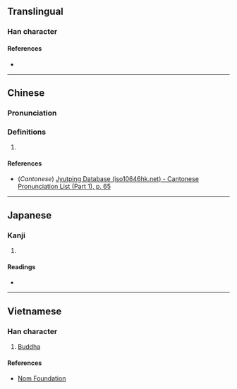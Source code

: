 {{character info/new}}
==Translingual==

===Han character===
{{Han char|rn=9|rad=人|as=07|sn=9|four=|canj=OJBD|ids=⿰亻孛}}

====References====
* {{Han ref|kx=0103.270|dkj=00654|dj=0219.060|hdz=10156.180|uh=4FBC|ud=20412}}

----

==Chinese==
{{zh-forms}}

===Pronunciation===
{{zh-pron
|m=bó
|c=but6
|mc=
|oc=
|ma=
|cat=
}}

===Definitions===
{{zh-hanzi}}

# {{rfdef|zh}}

====References====
* (''Cantonese'') [http://www.iso10646hk.net/jp/document/download.jsp Jyutping Database (iso10646hk.net) - Cantonese Pronunciation List (Part 1), p. 65]

----

==Japanese==

===Kanji===
{{ja-kanji|grade=|rs=人07}}

# {{rfdef|ja|sort=人07}}

====Readings====
* {{ja-readings|on=[[ほつ]] (hotsu), [[ぼち]] (bochi)|kun=[[つよい]] (tsuyoi), [[うらむ]] (uramu)}}

----

==Vietnamese==

===Han character===
{{vi-hantu|[[Bụt]], [[bột]]|rs=人07}}

# [[Enlightened One|Buddha]]

====References====
* [http://nomfoundation.org/common/nom_details.php?codepoint=4fbc Nom Foundation]